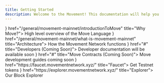 ```yaml
---
title: Getting Started
description: Welcome to the Movement! This documentation will help you understand the Movement ecosystem and how to interact with it.
---
```




<Cards>
  <MovementCard icon={<MovementIcon />} href="/general/movement-mainnet/introductionToMove" title="Why Move?">
    High level overview of the Move Language
  </MovementCard>
  <MovementCard icon={<MovementIcon />} href="/general/movement-mainnet/what-is-movement-mainnet" title="Architecture">
    How the Movement Network functions
  </MovementCard>
  <MovementCard icon={<MovementIcon />} href="#" title="Developers (Coming Soon)">
    Developer documentation will be available soon
  </MovementCard>
  <MovementCard icon={<MovementIcon />} href="#" title="Move Contracts (Coming Soon)">
    Move development guides coming soon
  </MovementCard>
  <MovementCard icon={<MovementIcon />} href="https://faucet.movementnetwork.xyz/" title="Faucet">
    Get Testnet tokens
  </MovementCard>
  <MovementCard icon={<MovementIcon />} href="https://explorer.movementnetwork.xyz/" title="Explorer">
    Our Block Explorer
  </MovementCard>
</Cards>
